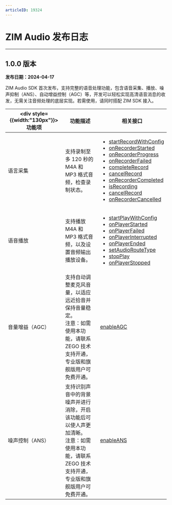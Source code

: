 ```yaml
---
articleID: 19324
---
```


# ZIM Audio 发布日志

- - -

## 1.0.0 版本

**发布日期：2024-04-17**

ZIM Audio SDK 首次发布，支持完整的语音处理功能，包含语音采集、播放、噪声抑制（ANS）、自动增益控制（AGC）等，开发可以轻松实现高清语音消息的收发，无需关注音频处理的底层实现。若需使用，请同时搭配 ZIM SDK 接入。

| <div style={{width:"130px"}}>功能项</div>  | 功能描述 | 相关接口 |
|-------|-------|-------|
| 语言采集 | 支持录制至多 120 秒的 M4A 和 MP3 格式音频，检查录制状态。 | <ul><li>[startRecordWithConfig](@startRecordWithConfig)</li><li>[onRecorderStarted](@onRecorderStarted)</li><li>[onRecorderProgress](@onRecorderProgress)</li><li>[onRecorderFailed](@onRecorderFailed)</li><li>[completeRecord](@completeRecord)</li><li>[cancelRecord](@cancelRecord)</li><li>[onRecorderCompleted](@onRecorderCompleted)</li><li>[isRecording](@isRecording)</li><li>[cancelRecord](@cancelRecord)</li><li>[onRecorderCancelled](@onRecorderCancelled)</li></ul> |
| 语音播放 | 支持播放 M4A 和 MP3 格式音频，以及设置音频输出播放设备。 | <ul><li>[startPlayWithConfig](@startPlayWithConfig)</li><li>[onPlayerStarted](@onPlayerStarted)</li><li>[onPlayerFailed](@onPlayerFailed)</li><li>[onPlayerInterrupted](@onPlayerInterrupted)</li><li>[onPlayerEnded](@onPlayerEnded)</li><li>[setAudioRouteType](@setAudioRouteType)</li><li>[stopPlay](@stopPlay)</li><li>[onPlayerStopped](@onPlayerStopped)</li></ul> |
| 音量增益（AGC） | 支持自动调整麦克风音量，以适应远近拾音并保持音量稳定。<br />注意：如需使用本功能，请联系 ZEGO 技术支持开通，专业版和旗舰版用户可免费开通。| [enableAGC](@enableAGC) |
| 噪声控制（ANS） | 支持识别声音中的背景噪声并进行消除，开启该功能后可以使人声更加清晰。<br />注意：如需使用本功能，请联系 ZEGO 技术支持开通，专业版和旗舰版用户可免费开通。  | [enableANS](@enableANS) |
